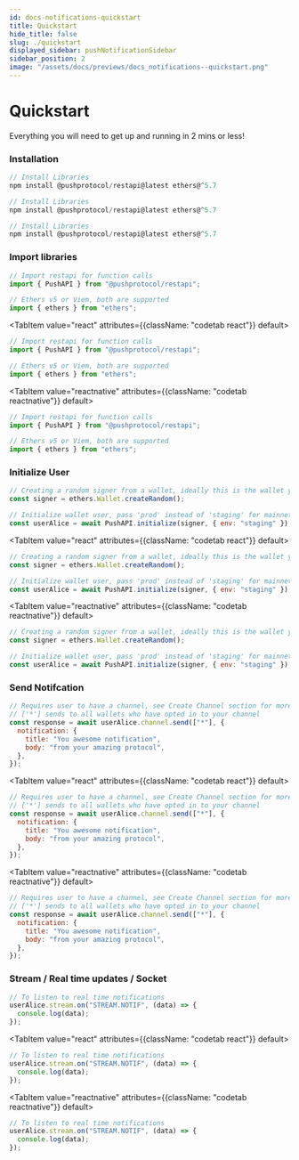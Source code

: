 ```yaml
---
id: docs-notifications-quickstart
title: Quickstart
hide_title: false
slug: ./quickstart
displayed_sidebar: pushNotificationSidebar
sidebar_position: 2
image: "/assets/docs/previews/docs_notifications--quickstart.png"
---
```


# Quickstart

Everything you will need to get up and running in 2 mins or less!


<Head>
  <title>Quickstart | Push Notifcation | Push Documentation`}</title>
</Head>


### Installation

<Tabs className="codetabs" groupId="code-examples">
  <TabItem value="js" attributes={{className: "codetab js"}} default>

```js
// Install Libraries
npm install @pushprotocol/restapi@latest ethers@^5.7
```

  </TabItem>
  <TabItem value="react" attributes={{className: "codetab react"}} default>

```js
// Install Libraries
npm install @pushprotocol/restapi@latest ethers@^5.7
```

  </TabItem>
  <TabItem value="reactnative" attributes={{className: "codetab reactnative"}} default>

```js
// Install Libraries
npm install @pushprotocol/restapi@latest ethers@^5.7
```

  </TabItem>
</Tabs>

### Import libraries

<Tabs className="codetabs" groupId="code-examples">
  <TabItem value="js" attributes={{className: "codetab js"}} default>

```js
// Import restapi for function calls
import { PushAPI } from "@pushprotocol/restapi";

// Ethers v5 or Viem, both are supported
import { ethers } from "ethers";
```

  </TabItem>

  <TabItem value="react" attributes={{className: "codetab react"}} default>

```js
// Import restapi for function calls
import { PushAPI } from "@pushprotocol/restapi";

// Ethers v5 or Viem, both are supported
import { ethers } from "ethers";
```

  </TabItem>

  <TabItem value="reactnative" attributes={{className: "codetab reactnative"}} default>

```js
// Import restapi for function calls
import { PushAPI } from "@pushprotocol/restapi";

// Ethers v5 or Viem, both are supported
import { ethers } from "ethers";
```

  </TabItem>
</Tabs>

### Initialize User

<Tabs className="codetabs" groupId="code-examples">
  <TabItem value="js" attributes={{className: "codetab js"}} default>

```js
// Creating a random signer from a wallet, ideally this is the wallet you will connect
const signer = ethers.Wallet.createRandom();

// Initialize wallet user, pass 'prod' instead of 'staging' for mainnet apps
const userAlice = await PushAPI.initialize(signer, { env: "staging" });
```

  </TabItem>

  <TabItem value="react" attributes={{className: "codetab react"}} default>

```js
// Creating a random signer from a wallet, ideally this is the wallet you will connect
const signer = ethers.Wallet.createRandom();

// Initialize wallet user, pass 'prod' instead of 'staging' for mainnet apps
const userAlice = await PushAPI.initialize(signer, { env: "staging" });
```

  </TabItem>

  <TabItem value="reactnative" attributes={{className: "codetab reactnative"}} default>

```js
// Creating a random signer from a wallet, ideally this is the wallet you will connect
const signer = ethers.Wallet.createRandom();

// Initialize wallet user, pass 'prod' instead of 'staging' for mainnet apps
const userAlice = await PushAPI.initialize(signer, { env: "staging" });
```

  </TabItem>
</Tabs>

### Send Notifcation

<Tabs className="codetabs" groupId="code-examples">
  <TabItem value="js" attributes={{className: "codetab js"}} default>

```js
// Requires user to have a channel, see Create Channel section for more info
// ['*'] sends to all wallets who have opted in to your channel
const response = await userAlice.channel.send(["*"], {
  notification: {
    title: "You awesome notification",
    body: "from your amazing protocol",
  },
});
```

  </TabItem>

  <TabItem value="react" attributes={{className: "codetab react"}} default>

```js
// Requires user to have a channel, see Create Channel section for more info
// ['*'] sends to all wallets who have opted in to your channel
const response = await userAlice.channel.send(["*"], {
  notification: {
    title: "You awesome notification",
    body: "from your amazing protocol",
  },
});
```

  </TabItem>

  <TabItem value="reactnative" attributes={{className: "codetab reactnative"}} default>

```js
// Requires user to have a channel, see Create Channel section for more info
// ['*'] sends to all wallets who have opted in to your channel
const response = await userAlice.channel.send(["*"], {
  notification: {
    title: "You awesome notification",
    body: "from your amazing protocol",
  },
});
```

  </TabItem>
</Tabs>

### Stream / Real time updates / Socket

<Tabs className="codetabs" groupId="code-examples">
  <TabItem value="js" attributes={{className: "codetab js"}} default>

```js
// To listen to real time notifications
userAlice.stream.on("STREAM.NOTIF", (data) => {
  console.log(data);
});
```

  </TabItem>

  <TabItem value="react" attributes={{className: "codetab react"}} default>

```js
// To listen to real time notifications
userAlice.stream.on("STREAM.NOTIF", (data) => {
  console.log(data);
});
```

  </TabItem>

  <TabItem value="reactnative" attributes={{className: "codetab reactnative"}} default>

```js
// To listen to real time notifications
userAlice.stream.on("STREAM.NOTIF", (data) => {
  console.log(data);
});
```

  </TabItem>
</Tabs>
